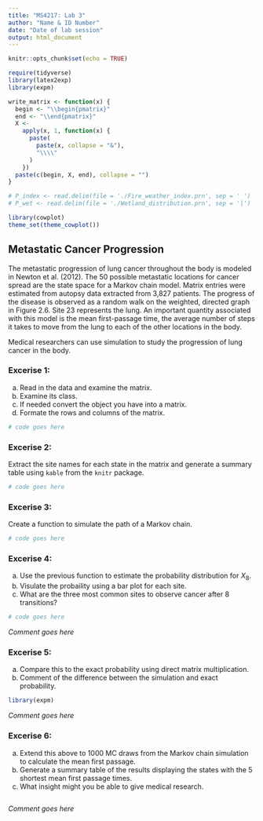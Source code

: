 ```yaml
---
title: "MS4217: Lab 3"
author: "Name & ID Number"
date: "Date of lab session"
output: html_document
---
```


```r
knitr::opts_chunk$set(echo = TRUE)

require(tidyverse)
library(latex2exp)
library(expm)

write_matrix <- function(x) {
  begin <- "\\begin{pmatrix}"
  end <- "\\end{pmatrix}"
  X <-
    apply(x, 1, function(x) {
      paste(
        paste(x, collapse = "&"),
        "\\\\"
      )
    })
  paste(c(begin, X, end), collapse = "")
}

# P_index <- read.delim(file = './Fire_weather_index.prn', sep = ' ')
# P_wet <- read.delim(file = './Wetland_distribution.prn', sep = '|')

library(cowplot)
theme_set(theme_cowplot())

```

## Metastatic Cancer Progression 

The metastatic progression of lung cancer throughout the body is modeled in Newton et al. (2012). The 50 possible metastatic locations for cancer spread are the state space for a Markov chain model. Matrix entries were estimated from autopsy data extracted from 3,827 patients. The progress of the disease is observed as a random walk on the weighted, directed graph in Figure 2.6. Site 23 represents the lung. An important quantity associated with this model is the mean first-passage time, the average number of steps it takes to move from the lung to each of the other locations in the body.

Medical researchers can use simulation to study the progression of lung cancer in the body.

### Excerise 1:

a. Read in the data and examine the matrix. 
a. Examine its class. 
a. If needed convert the object you have into a matrix.
a. Formate the rows and columns of the matrix.

```r
# code goes here


```

### Excerise 2:

Extract the site names for each state in the matrix and generate a summary table using `kable` from the `knitr` package. 

```r
# code goes here

```

### Excerise 3:

Create a function to simulate the path of a Markov chain.

```r
# code goes here


```


### Excerise 4: 

a. Use the previous function to estimate the probability distribution for $X_8$. 
a. Visulate the probaility using a bar plot for each site. 
a. What are the three most common sites to observe cancer after 8 transitions? 

```r
# code goes here


```

*Comment goes here*

### Excerise 5:

a. Compare this to the exact probability using direct matrix multiplication. 
a. Comment of the difference between the simulation and exact probability. 

```r
library(expm)


```

*Comment goes here*

### Excerise 6:

a. Extend this above to 1000 MC draws from the Markov chain simulation to calculate the mean first passage. 
a. Generate a summary table of the results displaying the states with the 5 shortest mean first passage times.
a. What insight might you be able to give medical research. 

```r

```

*Comment goes here*
